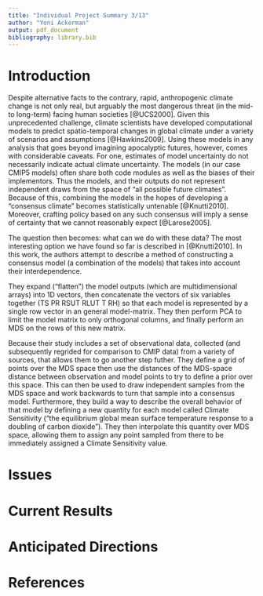 ```yaml
---
title: "Individual Project Summary 3/13"
author: "Yoni Ackerman"
output: pdf_document
bibliography: library.bib
---
```


# Introduction

Despite alternative facts to the contrary, rapid, anthropogenic climate change is
not only real, but arguably the most dangerous threat (in the mid- to long-term)
facing human societies [@UCS2000]. Given this unprecedented challenge, climate
scientists have developed computational models to predict spatio-temporal
changes in global climate under a variety of scenarios and assumptions [@Hawkins2009].
Using these models in any analysis that goes beyond imagining apocalyptic futures,
however, comes with considerable caveats. For one, estimates of model uncertainty
do not necessarily indicate actual climate uncertainty. The models (in our case CMIP5
models) often share both code modules as well as the biases of their implementors.
Thus the models, and their outputs do not represent independent draws from the space
of "all possible future climates". Because of this, combining the models in the hopes
of developing a "consensus climate" becomes statistically untenable [@Knutti2010].
Moreover, crafting policy based on any such consensus will imply a sense of certainty
that we cannot reasonably expect [@Larose2005]. 

The question then becomes: what can we do with these data? The most interesting option
we have found so far is described in [@Knutti2010]. In this work, the authors attempt
to describe a method of constructing a consensus model (a combination of the models)
that takes into account their interdependence.

They expand ("flatten") the
model outputs (which are multidimensional arrays) into 1D vectors, then concatenate
the vectors of six variables together (TS PR RSUT RLUT T RH) so that each model is
represented by a single row vector in an general model-matrix. They then perform
PCA to limit the model matrix to only orthogonal columns, and finally perform
an MDS on the rows of this new matrix.

Because their study includes a set of observational
data, collected (and subsequently regrided for comparison to CMIP data) from a
variety of sources, that allows them to go another step futher. They define a
grid of points over the MDS space then use the distances of the MDS-space distance
between observation and model points to try to define a prior over this space. This
can then be used to draw independent samples from the MDS space and work backwards
to turn that sample into a consensus model. Furthermore, they build a way to
describe the overall behavior of that model by defining a new quantity for each
model called Climate Sensitivity ("the equilibrium global mean surface temperature 
response to a doubling of carbon dioxide"). They then interpolate this quantity
over MDS space, allowing them to assign any point sampled from there to be immediately
assigned a Climate Sensitivity value.


# Issues

# Current Results

# Anticipated Directions

# References

